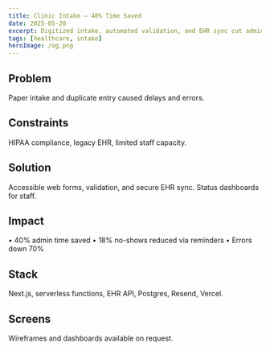 ```yaml
---
title: Clinic Intake — 40% Time Saved
date: 2025-05-20
excerpt: Digitized intake, automated validation, and EHR sync cut admin time by 40%.
tags: [healthcare, intake]
heroImage: /og.png
---
```


## Problem

Paper intake and duplicate entry caused delays and errors.

## Constraints

HIPAA compliance, legacy EHR, limited staff capacity.

## Solution

Accessible web forms, validation, and secure EHR sync. Status dashboards for staff.

## Impact

• 40% admin time saved
• 18% no-shows reduced via reminders
• Errors down 70%

## Stack

Next.js, serverless functions, EHR API, Postgres, Resend, Vercel.

## Screens

Wireframes and dashboards available on request.

